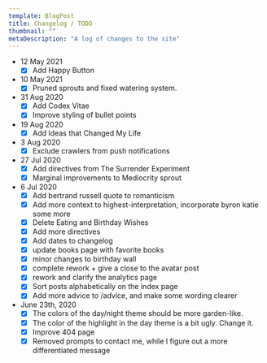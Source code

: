 ```yaml
---
template: BlogPost
title: Changelog / TODO
thumbnail: ""
metaDescription: "A log of changes to the site"
---
```



  - 12 May 2021
    - [x] Add <Link to="/happy">Happy Button</Link>
  - 10 May 2021
    - [x] Pruned sprouts and fixed <Link to="/analytics">watering system</Link>.
  - 31 Aug 2020
    - [x] Add Codex Vitae
    - [x] Improve styling of bullet points
  - 19 Aug 2020
    - [x] Add Ideas that Changed My Life
  - 3 Aug 2020
    - [x] Exclude crawlers from push notifications
  - 27 Jul 2020
    - [x] Add directives from The Surrender Experiment
    - [x] Marginal improvements to Mediocrity sprout
  - 6 Jul 2020
    - [x] Add bertrand russell quote to romanticism
    - [x] Add more context to highest-interpretation, incorporate byron katie
      some more
    - [x] Delete Eating and Birthday Wishes
    - [x] Add more directives
    - [x] Add dates to changelog
    - [x] update books page with favorite books
    - [x] minor changes to birthday wall
    - [x] complete rework + give a close to the avatar post
    - [x] rework and clarify the analytics page
    - [x] Sort posts alphabetically on the index page
    - [x] Add more advice to /advice, and make some wording clearer
  - June 23th, 2020
    - [x] The colors of the day/night theme should be more garden-like.
    - [x] The color of the highlight in the day theme is a bit ugly. Change it.
    - [x] Improve 404 page
    - [x] Removed prompts to contact me, while I figure out a more differentiated
      message
